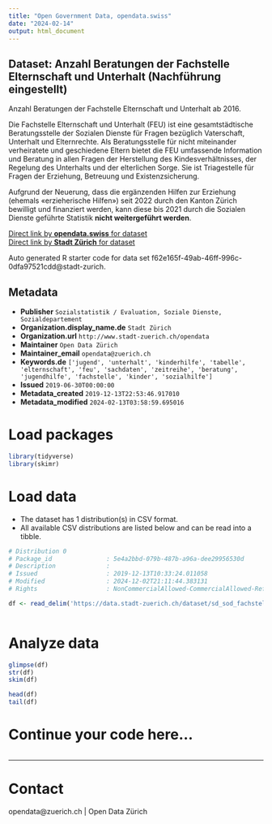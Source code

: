 ```yaml
---
title: "Open Government Data, opendata.swiss"
date: "2024-02-14"
output: html_document
---
```


## Dataset: Anzahl Beratungen der Fachstelle Elternschaft und Unterhalt (Nachführung eingestellt)

Anzahl Beratungen der Fachstelle Elternschaft und Unterhalt ab 2016.

Die Fachstelle Elternschaft und Unterhalt (FEU) ist eine gesamtstädtische Beratungsstelle der Sozialen Dienste für Fragen bezüglich Vaterschaft, Unterhalt und Elternrechte.
Als Beratungsstelle für nicht miteinander verheiratete und geschiedene Eltern bietet die FEU umfassende Information und Beratung in allen Fragen der Herstellung des Kindesverhältnisses, der Regelung des Unterhalts und der elterlichen Sorge. Sie ist Triagestelle für Fragen der Erziehung, Betreuung und Existenzsicherung.

Aufgrund der Neuerung, dass die ergänzenden Hilfen zur Erziehung (ehemals «erzieherische Hilfen») seit 2022 durch den Kanton Zürich bewilligt und finanziert werden, kann diese bis 2021 durch die Sozialen Dienste geführte Statistik **nicht weitergeführt werden**.


[Direct link by **opendata.swiss** for dataset](https://opendata.swiss/de/dataset/anzahl-beratungen-der-fachstelle-elternschaft-und-unterhalt)<br>
[Direct link by **Stadt Zürich** for dataset](https://data.stadt-zuerich.ch/dataset/sd_sod_fachstelle_elternschaft_unterhalt)

Auto generated R starter code for data set f62e165f-49ab-46ff-996c-0dfa97521cdd@stadt-zurich.

## Metadata

- **Publisher** `Sozialstatistik / Evaluation, Soziale Dienste, Sozialdepartement`
- **Organization.display_name.de** `Stadt Zürich`
- **Organization.url** `http://www.stadt-zuerich.ch/opendata`
- **Maintainer** `Open Data Zürich`
- **Maintainer_email** `opendata@zuerich.ch`
- **Keywords.de** `['jugend', 'unterhalt', 'kinderhilfe', 'tabelle', 'elternschaft', 'feu', 'sachdaten', 'zeitreihe', 'beratung', 'jugendhilfe', 'fachstelle', 'kinder', 'sozialhilfe']`
- **Issued** `2019-06-30T00:00:00`
- **Metadata_created** `2019-12-13T22:53:46.917010`
- **Metadata_modified** `2024-02-13T03:58:59.695016`


# Load packages

```r

library(tidyverse)
library(skimr)

```

# Load data

-   The dataset has 1 distribution(s) in CSV format.
-   All available CSV distributions are listed below and can be read into a tibble.

```r

# Distribution 0
# Package_id               : 5e4a2bbd-079b-487b-a96a-dee29956530d
# Description              : 
# Issued                   : 2019-12-13T10:33:24.011058
# Modified                 : 2024-12-02T21:11:44.383131
# Rights                   : NonCommercialAllowed-CommercialAllowed-ReferenceNotRequired

df <- read_delim('https://data.stadt-zuerich.ch/dataset/sd_sod_fachstelle_elternschaft_unterhalt/download/sd_sod_fachstelle_elternschaft_unterhalt.csv')



```

# Analyze data

```r

glimpse(df)
str(df)
skim(df)

head(df)
tail(df)

```

# Continue your code here...

```r

```

------------------------------------------------------------------------

# Contact

opendata@zuerich.ch | Open Data Zürich
